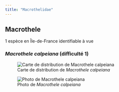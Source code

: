 ```yaml
---
title: "Macrothelidae"
---
```




## Macrothele

1 espèce en Île-de-France identifiable à vue



### *Macrothele calpeiana* (difficulté 1)

![Carte de distribution de *Macrothele calpeiana*](https://asfra.fr/Site/User_pages/Atlas/LR_ASFRA_Macrothelidae_Macrothele%20calpeiana_2022-03-10.jpeg)

![Photo de *Macrothele calpeiana*](chemin/vers/photo.jpg)




